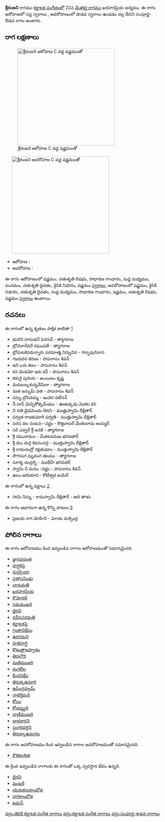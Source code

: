 {{Infobox ragam
	| name          	= శ్రీరంజని
	| synonym	    	= 
	| mela          	= 
	| chakra        	= 
	| janaka        	= 
	| type          	= సంపూర్ణ-శాడవ
	| arohanam      	= {{svaraC|S|R2|G2|M1|P|D2|N2|S'}} 
	| avarohanam    	= {{svaraC|S'|N2|D2|M1|G2|S|R2|S}}
	| jeeva         	=
	| chhaya        	=
	| nyasa         	=
	| vishesha      	= 
	| equivalent  		= 
}}
{{కర్ణాటక సంగీత రాగాలు}}
'''శ్రీరంజని''' రాగము [[కర్ణాటక సంగీతం]]లో 22వ [[మేళకర్త రాగము]] ఖరహరప్రియ జన్యము.  ఈ రాగం ఆరోహణలో సప్త స్వరాలు , అవరోహణంలో షాడవ స్వరాలు ఉండడం వల్ల దీనిని సంపూర్ణ-ఔడవ రాగం అంటారు.


==రాగ లక్షణాలు==
[[Image:shriranjani_ar_kb2wiki.png|thumb|right|316px|''శ్రీరంజని'' ఆరోహణ C వద్ద షడ్జమంతో]]
	[[Image:shriranjani_av_kb2wiki.png|thumb|right|316px|''శ్రీరంజని'' అవరోహణ C వద్ద షడ్జమంతో]]

* ఆరోహణ : {{svaraC|S|R2|G2|M1|P|D2|N2|S'}} 
* అవరోహణ : {{svaraC|S'|N2|D2|M1|G2|S|R2|S}}

ఈ రాగం ఆరోహణంలో షడ్జమం, చతుశృతి రిషభం, సాధారణ  గాంధారం, సుద్ద మధ్యమం, పంచమం, చతుశృతి దైవతం, కైసికి నిషాదం, షడ్జమం [[స్వరాలు]], అవరోహణంలో షడ్జమం, కైసికి నిషాదం, చతుశృతి దైవతం, సుద్ద మధ్యమం, సాధారణ  గాంధారం, షడ్జమం, చతుశృతి రిషభం, షడ్జమం [[స్వరాలు]] ఉంటాయి.

==రచనలు==
ఈ రాగంలో ఉన్న కృతుల పాక్షిక జాబితా [https://github.com/ssrihari/ragavardhini/blob/master/ragas/kritis.psv]
* భువిని దాసుడనే పెరసచే - త్యాగరాజ
* బ్రోచెవారేవరే రఘుపతే - త్యాగరాజ
* బ్రోచుటకెవరున్నారు పరమాత్మ నిన్నువిన - గర్భాపురివాస
* గజవదన కరుణ - పాపనాసం  శివన్
* ఇని ఒరు  కణం - పాపనాసం  శివన్
* కన వెండమో ఇరు కన్ - పాపనాసం  శివన్
*  కరునై  పురియ - అంబుజం కృష్ణ
* మరుబల్కకున్నవేమిరా - త్యాగరాజ
* మత ఇన్నుమ్ వత - పాపనాసం  శివన్
* నన్ను బ్రోవవమ్మ - ఇందిర నటేసన్
* నీ దాన్ మెచ్చికోళ్ళవేండుం - ఊతుక్కడు వెంకట కవి
* ని సతి  దైవమెందు లెదని - ముత్తుస్వామి దీక్షితార్
* పర్వత రాజకుమారి పర్వతి - ముత్తుస్వామి దీక్షితార్
* సరస దల   నయన--వర్ణం - కొత్తవాసల్  వేంకటరామ అయ్యర్
* సరి  ఎవ్వరే  శ్రీ జనకి - త్యాగరాజ
* శ్రీ రఘురామం - వేంకటరమణ భగవతార్
* శ్రీ దుం దుర్గె శివసంసర్గె - ముత్తుస్వామి దీక్షితార్
* శ్రీ రామచంద్రో రక్షతుమాం - ముత్తుస్వామి దీక్షితార్
* సొగసుగ మృదంగ తలము - త్యాగరాజ
* సూర్య చంద్రగ్ని - ముథీహ్ భగవతర్
* స్వామి ని మనం -వర్ణం - పాపనాసం  శివన్
* ఉలం అరియాద - కోటీశ్వర ఐయెర్

ఈ రాగంలో ఉన్న వర్ణాలు [http://www.carnatica.in/kriti/varnamlist.htm].
* సామి నిన్ను - రామస్వామి దీక్షితార్ - ఆది తాళం

ఈ రాగం ఆధారంగా ఉన్న కొన్ని పాటలు [http://rksanka.tripod.com/music/rslist.html].
* ప్రణయ రాగ మోహిని - మాయ మశ్చింద్ర




==పోలిన రాగాలు==
ఈ రాగం ఆరోహణము కింద ఇవ్వబడిన రాగాల ఆరోహణముతో సమానమైనది.
* [[జ్ఞానవసంత]]
* [[హర్షకపై]]
* [[రుద్రప్రియా]]
* [[ప్రతాపసింధు]]
* [[చారుమతి]]
* [[ఖరహరప్రియ]]
* [[కౌమోదకి]]
* [[సమముఖరి]]
* [[భైరవి]]
* [[నవీనసరమతి]]
* [[కర్ణాటకపై]]
* [[గ్రంతావిక్షేపం]]
* [[ఉరగమని]]
* [[హతిహర్షి]]
* [[కొటుత్తాజహ్వడం]]
* [[తిరుగౌరి]]
* [[మణిమంజరి]]
* [[రంగలీల]]
* [[ కేందవిక్షేప]]
* [[తిరుక్కఉమారి]]
* [[ఉపేంద్రవజ్రమ్]]
* [[ నాటికైమని]]
* [[కోయి]]
* [[కోయ్య్యది]]
* [[వాణీమంజరి]]
* [[బాధకారని]]
* [[ష్రంగరవర్ధిని]]
* [[తిరుక్కాఉమారం]]

ఈ రాగం అవరోహణము కింద ఇవ్వబడిన రాగాల అవరోహణముతో సమానమైనది.
* [[కౌశికలలిత]]

ఈ క్రింద ఇవ్వబడిన రాగాలకు ఈ రాగంతో ఒక్క స్వరస్థాన భేదం ఉన్నది.
* [[భైరవి]]
* [[ముఖరీ]]
* [[యదుకులకాంభోజి]]
* [[హరికాంభోజి]]
* [[ఖమస్]]



[[వర్గం:తెవికి కర్ణాటక సంగీత రాగాలు]]
[[వర్గం:కర్ణాటక సంగీత రాగాలు]]
[[వర్గం:సంపూర్ణ-శాడవ రాగాలు]]